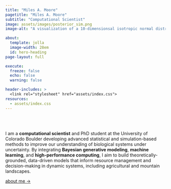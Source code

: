 ```yaml
---
title: "Miles A. Moore"
pagetitle: "Miles A. Moore"
subtitle: "Computational Scientist"
image: assets/images/posterior_sim.png
image-alt: "A visualization of a 10-dimensionsal isotropic normal distribution projected to 2-D with principal component analysis and color with a terrain color pallette via a 2d kernel density estimator. Higher density regions are white lower densitys move through an earthy grey-brown into a green-grey."

about:
  template: jolla
  image-width: 28em
  id: hero-heading
page-layout: full

execute: 
  freeze: false
  echo: false
  warning: false

header-includes: >
  <link rel="stylesheet" href="assets/index.css">
resources:
  - assets/index.css
---
```


<br><br>


::: {#hero-heading}

I am a **computational scientist** and PhD student at the University of Colorado Boulder developing advanced statistical and simulation-based methods to improve our understanding of biological systems under uncertainty. By integrating **Bayesian generative modeling**, **machine learning**, and **high-performance computing**, I aim to build theoretically-grounded, data-driven models that inform resource management and decision-making in dynamic systems, including agricultural and mountain landscapes.


[about me &rarr;](/about.html){.about-links .subtitle}

:::
<!-- hero-heading -->
